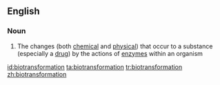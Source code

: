 ==English==

===Noun===
{{en-noun}}

# {{biochemistry}} The changes (both [[chemical]] and [[physical]]) that occur to a substance (especially a [[drug]]) by the actions of [[enzyme]]s within an organism

[[id:biotransformation]]
[[ta:biotransformation]]
[[tr:biotransformation]]
[[zh:biotransformation]]